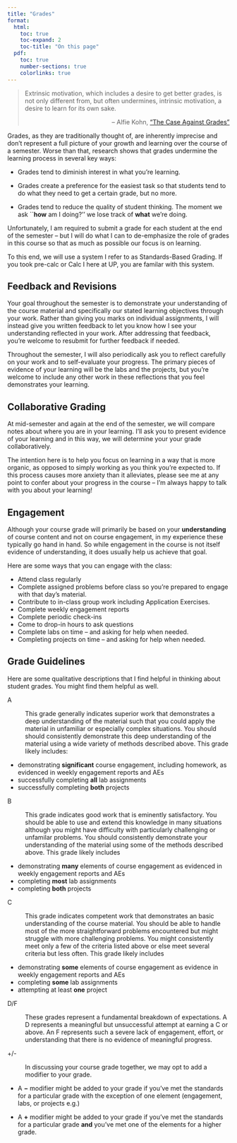 ```yaml
---
title: "Grades"
format:
  html: 
    toc: true
    toc-expand: 2
    toc-title: "On this page"
  pdf:
    toc: true
    number-sections: true
    colorlinks: true
---
```


> Extrinsic motivation, which includes a desire to get better grades, is not only different from, but often undermines, intrinsic motivation, a desire to learn for its own sake.
>
> ::: {style="text-align: right"}
> -- Alfie Kohn, ["The Case Against Grades"](https://www.alfiekohn.org/article/case-grades/)
> :::

Grades, as they are traditionally thought of, are inherently imprecise and don't represent a full picture of your growth and learning over the course of a semester. Worse than that, research shows that grades undermine the learning process in several key ways:

-   Grades tend to diminish interest in what you're learning.

-   Grades create a preference for the easiest task so that students tend to do what they need to get a certain grade, but no more.

-   Grades tend to reduce the quality of student thinking. The moment we ask \`\`**how** am I doing?'' we lose track of **what** we're doing.

Unfortunately, I am required to submit a grade for each student at the end of the semester -- but I will do what I can to de-emphasize the role of grades in this course so that as much as possible our focus is on learning.


To this end, we will use a system I refer to as Standards-Based Grading.  If you took pre-calc or Calc I here at UP, you are familar with this system.



## Feedback and Revisions {.unnumbered}

Your goal throughout the semester is to demonstrate your understanding of the course material and specifically our stated learning objectives through your work. Rather than giving you marks on individual assignments, I will instead give you written feedback to let you know how I see your understanding reflected in your work. After addressing that feedback, you're welcome to resubmit for further feedback if needed.

Throughout the semester, I will also periodically ask you to reflect carefully on your work and to self-evaluate your progress. The primary pieces of evidence of your learning will be the labs and the projects, but you're welcome to include any other work in these reflections that you feel demonstrates your learning.

## Collaborative Grading {.unnumbered}

At mid-semester and again at the end of the semester, we will compare notes about where you are in your learning. I'll ask you to present evidence of your learning and in this way, we will determine your your grade collaboratively.

The intention here is to help you focus on learning in a way that is more organic, as opposed to simply working as you think you're expected to. If this process causes more anxiety than it alleviates, please see me at any point to confer about your progress in the course -- I'm always happy to talk with you about your learning!

## Engagement {.unnumbered}

Although your course grade will primarily be based on your **understanding** of course content and not on course engagement, in my experience these typically go hand in hand. So while engagement in the course is not itself evidence of understanding, it does usually help us achieve that goal.

Here are some ways that you can engage with the class:

-   Attend class regularly
-   Complete assigned problems before class so you're prepared to engage with that day's material.
-   Contribute to in-class group work including Application Exercises.
-   Complete weekly engagement reports
-   Complete periodic check-ins
-   Come to drop-in hours to ask questions
-   Complete labs on time -- and asking for help when needed.
-   Completing projects on time -- and asking for help when needed.

## Grade Guidelines {.unnumbered}

Here are some qualitative descriptions that I find helpful in thinking about student grades. You might find them helpful as well.

A

:   This grade generally indicates superior work that demonstrates a deep understanding of the material such that you could apply the material in unfamiliar or especially complex situations. You should should consistently demonstrate this deep understanding of the material using a wide variety of methods described above. This grade likely includes:

-   demonstrating **significant** course engagement, including homework, as evidenced in weekly engagement reports and AEs
-   successfully completing **all** lab assignments
-   successfully completing **both** projects

B

:   This grade indicates good work that is eminently satisfactory. You should be able to use and extend this knowledge in many situations although you might have difficulty with particularly challenging or unfamilar problems. You should consistently demonstrate your understanding of the material using some of the methods described above. This grade likely includes

-   demonstrating **many** elements of course engagement as evidenced in weekly engagement reports and AEs
-   completing **most** lab assignments
-   completing **both** projects

C

:   This grade indicates competent work that demonstrates an basic understanding of the course material. You should be able to handle most of the more straightforward problems encountered but might struggle with more challenging problems. You might consistently meet only a few of the criteria listed above or else meet several criteria but less often. This grade likely includes

-   demonstrating **some** elements of course engagement as evidence in weekly engagement reports and AEs
-   completing **some** lab assignments
-   attempting at least **one** project

D/F

:   These grades represent a fundamental breakdown of expectations. A D represents a meaningful but unsuccessful attempt at earning a C or above. An F represents such a severe lack of engagement, effort, or understanding that there is no evidence of meaningful progress.

+/-

:   In discussing your course grade together, we may opt to add a modifier to your grade.

-   A $\mathbf{-}$ modifier might be added to your grade if you've met the standards for a particular grade with the exception of one element (engagement, labs, or projects e.g.)

-   A $\mathbf{+}$ modifier might be added to your grade if you've met the standards for a particular grade **and** you've met one of the elements for a higher grade.
